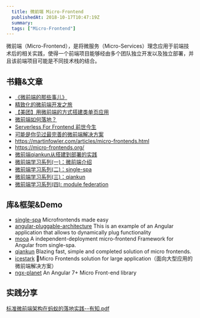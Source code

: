 ```yaml
---
  title: 微前端 Micro-Frontend 
  publishedAt: 2018-10-17T10:47:19Z
  summary:
  tags: ["Micro-Frontend"]
---
```


微前端（Micro-Frontend），是将微服务（Micro-Services）理念应用于前端技术后的相关实践，使得一个前端项目能够经由多个团队独立开发以及独立部署，并且该前端项目可能是不同技术栈的结合。

## 书籍&文章

- [《微前端的那些事儿》](https://microfrontend.cn/)
- [精致化的微前端开发之旅](https://zhuanlan.zhihu.com/p/46284079)
- [【美团】用微前端的方式搭建类单页应用](https://tech.meituan.com/fe_tiny_spa.html) 
- [微前端如何落地？](https://mp.weixin.qq.com/s/I2Y4N0hwugNV2d6Zk6AdMg)
- [Serverless For Frontend 前世今生](https://www.yuque.com/egg/nodejs/sff-history)
- [可能是你见过最完善的微前端解决方案](https://zhuanlan.zhihu.com/p/78362028)
- https://martinfowler.com/articles/micro-frontends.html
- https://micro-frontends.org/ 
- [微前端qiankun从搭建到部署的实践](https://juejin.cn/post/6875462470593904653)
- [微前端学习系列(一)：微前端介绍](https://juejin.cn/post/6955341801381167112)
- [微前端学习系列(二)：single-spa](https://juejin.cn/post/6955342063235760164)
- [微前端学习系列(三)：qiankun](https://juejin.cn/post/6955342295998660615)
- [微前端学习系列(四):   module federation](https://juejin.cn/post/6927569428984889357)

## 库&框架&Demo

- [single-spa](https://github.com/CanopyTax/single-spa)  Microfrontends made easy 
- [angular-pluggable-architecture](https://github.com/paucls/angular-pluggable-architecture)  This is an example of an Angular application that allows to dynamically plug functionality
- [mooa](https://github.com/phodal/mooa)  A independent-deployment micro-frontend Framework for Angular from single-spa.
- [qiankun](https://github.com/umijs/qiankun) Blazing fast, simple and completed solution of micro frontends.
- [icestark](https://github.com/ice-lab/icestark) 🎈Micro Frontends solution for large application（面向大型应用的微前端解决方案）
- [ngx-planet](https://github.com/worktile/ngx-planet) An Angular 7+ Micro Front-end library 

## 实践分享

[标准微前端架构在蚂蚁的落地实践--有知.pdf](https://github.com/giscafer/front-end-manual/files/4005027/--.pdf)






